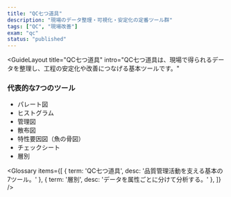 ```yaml
---
title: "QC七つ道具"
description: "現場のデータ整理・可視化・安定化の定番ツール群"
tags: ["QC", "現場改善"]
exam: "qc"
status: "published"
---
```



<GuideLayout
  title="QC七つ道具"
  intro="QC七つ道具は、現場で得られるデータを整理し、工程の安定化や改善につなげる基本ツールです。"
>

<section style={{ marginBottom: 24 }}>
  <h3 style={{ fontSize: 20, fontWeight: 800, margin: '0 0 12px' }}>代表的な7つのツール</h3>
  <ul style={{ marginLeft: 20, color:'#475569' }}>
    <li>パレート図</li>
    <li>ヒストグラム</li>
    <li>管理図</li>
    <li>散布図</li>
    <li>特性要因図（魚の骨図）</li>
    <li>チェックシート</li>
    <li>層別</li>
  </ul>
</section>

<Glossary items={[
  { term: 'QC七つ道具', desc: '品質管理活動を支える基本の7ツール。' },
  { term: '層別', desc: 'データを属性ごとに分けて分析する。' },
]} />

<section style={{ maxWidth: 760, margin:'0 auto', display:'grid', gap:12 }}>
  <QA q="QC七つ道具の目的は？" a="データに基づき問題を可視化し、再現性ある改善を進めるため。" />
  <QA q="パレート図でわかることは？" a="重要度の高い問題（多数を占める少数の要因）を把握できる。" />
</section>

</GuideLayout>
